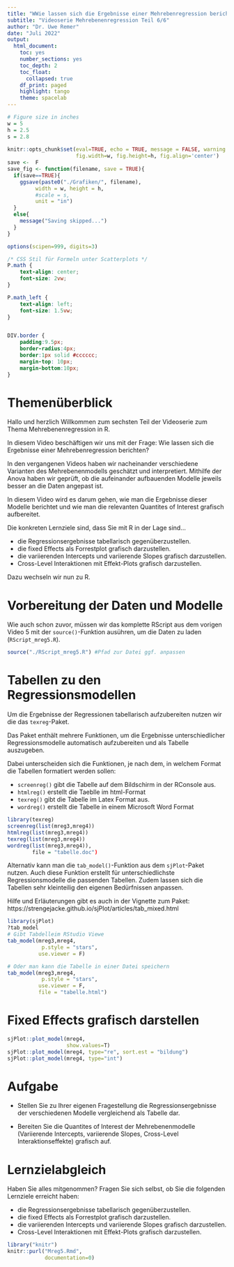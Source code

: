 ```yaml
---
title: "WWie lassen sich die Ergebnisse einer Mehrebenregression berichten?"
subtitle: "Videoserie Mehrebenenregression Teil 6/6"
author: "Dr. Uwe Remer"
date: "Juli 2022"
output:
  html_document:
    toc: yes
    number_sections: yes
    toc_depth: 2
    toc_float:
      collapsed: true
    df_print: paged
    highlight: tango
    theme: spacelab
---
```


```r
# Figure size in inches
w = 5
h = 2.5
s = 2.8
    
knitr::opts_chunk$set(eval=TRUE, echo = TRUE, message = FALSE, warning = FALSE,
                      fig.width=w, fig.height=h, fig.align='center')
save <-  F
save_fig <- function(filename, save = TRUE){
  if(save==TRUE){
    ggsave(paste0("./Grafiken/", filename), 
         width = w, height = h,
         #scale = s,       
         unit = "in")
  }
  else{
    message("Saving skipped...")
  }
}

options(scipen=999, digits=3)
```

```css
/* CSS Stil für Formeln unter Scatterplots */
P.math {
    text-align: center;
    font-size: 2vw;
}

P.math_left {
    text-align: left;
    font-size: 1.5vw;
}


DIV.border {
    padding:9.5px;
    border-radius:4px;
    border:1px solid #cccccc;
    margin-top: 10px;
    margin-bottom:10px;
}
```


# Themenüberblick

Hallo und herzlich Willkommen zum sechsten Teil der Videoserie zum Thema Mehrebenenregression in R. 
 
In diesem Video beschäftigen wir uns mit der Frage: Wie lassen sich die Ergebnisse einer Mehrebenregression berichten?

In den vergangenen Videos haben wir nacheinander verschiedene Varianten des Mehrebenenmodells geschätzt und interpretiert. Mithilfe der Anova haben wir geprüft, ob die aufeinander aufbauenden Modelle jeweils besser an die Daten angepast ist.

In diesem Video wird es darum gehen, wie man die Ergebnisse dieser Modelle berichtet und wie man die relevanten Quantites of Interest grafisch aufbereitet.

Die konkreten Lernziele sind, dass Sie mit R in der Lage sind...

- die Regressionsergebnisse tabellarisch gegenüberzustellen.
- die fixed Effects als Forrestplot grafisch darzustellen.
- die variierenden Intercepts und variierende Slopes grafisch darzustellen.
- Cross-Level Interaktionen mit Effekt-Plots grafisch darzustellen.


Dazu wechseln wir nun zu R.


# Vorbereitung der Daten und Modelle

Wie auch schon zuvor, müssen wir das komplette RScript aus dem vorigen Video 5 mit der `source()`-Funktion ausühren, um die Daten zu laden (`RScript_mreg5.R`). 

```r
source("./RScript_mreg5.R") #Pfad zur Datei ggf. anpassen
```


# Tabellen zu den Regressionsmodellen

Um die Ergebnisse der Regressionen tabellarisch aufzubereiten nutzen wir die das `texreg`-Paket.

Das Paket enthält mehrere Funktionen, um die Ergebnisse unterschiedlicher Regressionsmodelle automatisch aufzubereiten und als Tabelle auszugeben.

Dabei unterscheiden sich die Funktionen, je nach dem, in welchem Format die Tabellen formatiert werden sollen:

- `screenreg()` gibt die Tabelle auf dem Bildschirm in der RConsole aus.
- `htmlreg()` erstellt die Taeblle im html-Format
- `texreg()` gibt die Tabelle im Latex Format aus.
- `wordreg()` erstellt die Tabelle in einem Microsoft Word Format


```r
library(texreg)
screenreg(list(mreg3,mreg4))
htmlreg(list(mreg3,mreg4))
texreg(list(mreg3,mreg4))
wordreg(list(mreg3,mreg4)),
        file = "tabelle.doc")
```

Alternativ kann man die `tab_model()`-Funktion aus dem `sjPlot`-Paket nutzen. Auch diese Funktion erstellt für unterschiedlichste Regressionsmodelle die passenden Tabellen. Zudem lassen sich die Tabellen sehr kleinteilig den eigenen Bedürfnissen anpassen. 

Hilfe und Erläuterungen gibt es auch in der Vignette zum Paket: https://strengejacke.github.io/sjPlot/articles/tab_mixed.html   

```r
library(sjPlot)
?tab_model
# Gibt Tabdelleim RStudio Viewe 
tab_model(mreg3,mreg4, 
           p.style = "stars",
          use.viewer = F)

# Oder man kann die Tabelle in einer Datei speichern
tab_model(mreg3,mreg4, 
           p.style = "stars",
          use.viewer = F,
          file = "tabelle.html")
```


# Fixed Effects grafisch darstellen

```r
sjPlot::plot_model(mreg4,
                   show.values=T)
sjPlot::plot_model(mreg4, type="re", sort.est = "bildung")
sjPlot::plot_model(mreg4, type="int")

```


# Aufgabe

- Stellen Sie zu Ihrer eigenen Fragestellung die Regressionsergebnisse der verschiedenen Modelle vergleichend als Tabelle dar.

- Bereiten Sie die Quantites of Interest der Mehrebenenmodelle (Variierende Intercepts, variierende Slopes, Cross-Level Interaktionseffekte) grafisch auf. 

#	Lernzielabgleich

Haben Sie alles mitgenommen? Fragen Sie sich selbst, ob Sie die folgenden Lernziele erreicht haben: 


- die Regressionsergebnisse tabellarisch gegenüberzustellen.
- die fixed Effects als Forrestplot grafisch darzustellen.
- die variierenden Intercepts und variierende Slopes grafisch darzustellen.
- Cross-Level Interaktionen mit Effekt-Plots grafisch darzustellen.

```r
library("knitr")
knitr::purl("Mreg5.Rmd",
            documentation=0)
```

